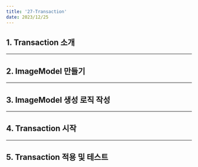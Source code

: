 ```yaml
---
title: '27-Transaction'
date: 2023/12/25
---
```


## 1. Transaction 소개

---

## 2. ImageModel 만들기

---

## 3. ImageModel 생성 로직 작성

---

## 4. Transaction 시작

---

## 5. Transaction 적용 및 테스트
